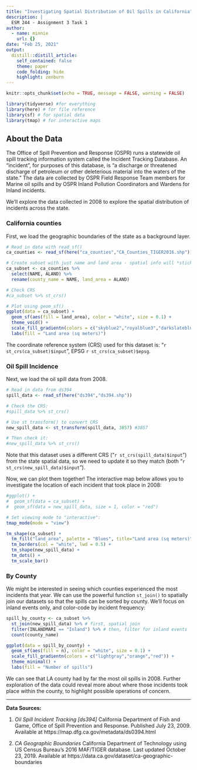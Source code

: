 ```yaml
---
title: "Investigating Spatial Distribution of Oil Spills in California"
description: |
  ESM 244 - Assignment 3 Task 1
author:
  - name: minnie
    url: {}
date: "Feb 25, 2021"
output:
  distill::distill_article:
    self_contained: false
    theme: paper
    code_folding: hide
    highlight: zenburn
---
```




```r
knitr::opts_chunk$set(echo = TRUE, message = FALSE, warning = FALSE)

library(tidyverse) #for everything
library(here) # for file reference
library(sf) # for spatial data
library(tmap) # for interactive maps
```


## About the Data

The Office of Spill Prevention and Response (OSPR) runs a statewide oil spill tracking information system called the Incident Tracking Database. An "incident", for purposes of this database, is "a discharge or threatened discharge of petroleum or other deleterious material into the waters of the state." The data are collected by OSPR Field Response Team members for Marine oil spills and by OSPR Inland Pollution Coordinators and Wardens for Inland incidents.

We'll explore the data collected in 2008 to explore the spatial distribution of incidents across the state.

### California counties

First, we load the geographic boundaries of the state as a background layer.

```r
# Read in data with read_sf()
ca_counties <- read_sf(here("ca_counties","CA_Counties_TIGER2016.shp"))

# Create subset with just name and land area - spatial info will *stick*
ca_subset <- ca_counties %>% 
  select(NAME, ALAND) %>% 
  rename(county_name = NAME, land_area = ALAND)

# Check CRS
#ca_subset %>% st_crs()

# Plot using geom_sf()
ggplot(data = ca_subset) +
  geom_sf(aes(fill = land_area), color = "white", size = 0.1) +
  theme_void() +
  scale_fill_gradientn(colors = c("skyblue2","royalblue3","darkslateblue")) +
  labs(fill = "Land area (sq meters)")

```

The coordinate reference system (CRS) used for this dataset is: "`r st_crs(ca_subset)$input`", EPSG `r st_crs(ca_subset)$epsg`.

### Oil Spill Incidence

Next, we load the oil spill data from 2008.

```r
# Read in data from ds394
spill_data <- read_sf(here("ds394","ds394.shp"))

# Check the CRS:
#spill_data %>% st_crs()

# Use st_transform() to convert CRS
new_spill_data <- st_transform(spill_data, 3857) #3857

# Then check it: 
#new_spill_data %>% st_crs()
```

Note that this dataset uses a different CRS ("`r st_crs(spill_data)$input`") from the state spatial data, so we need to update it so they match (both "`r st_crs(new_spill_data)$input`"). 

Now, we can plot them together! The interactive map below allows you to investigate the location of each incident that took place in 2008:

```r
#ggplot() +
#  geom_sf(data = ca_subset) +
#  geom_sf(data = new_spill_data, size = 1, color = "red")

# Set viewing mode to "interactive":
tmap_mode(mode = "view")

tm_shape(ca_subset) +
  tm_fill("land_area", palette = "Blues", title="Land area (sq meters)") +
  tm_borders(col = "white", lwd = 0.5) +
  tm_shape(new_spill_data) +
  tm_dots() +
  tm_scale_bar()

```

### By County

We might be interested in seeing which counties experienced the most incidents that year. We can use the powerful function `st_join()` to spatially join our datasets so that the spills can be sorted by county. We'll focus on inland events only, and color-code by incident frequency:

```r

spill_by_county <- ca_subset %>% 
  st_join(new_spill_data) %>% # first, spatial join
  filter(INLANDMARI == "Inland") %>% # then, filter for inland events
  count(county_name)

ggplot(data = spill_by_county) +
  geom_sf(aes(fill = n), color = "white", size = 0.1) +
  scale_fill_gradientn(colors = c("lightgray","orange","red")) +
  theme_minimal() +
  labs(fill = "Number of spills")
```

We can see that LA county had by far the most oil spills in 2008. Further exploration of the data could reveal more about where those incidents took place within the county, to highlight possible operations of concern.

***

**Data Sources:**

1. *Oil Spill Incident Tracking [ds394]* California Department of Fish and Game, Office of Spill Prevention and Response. Published July 23, 2009. Available at https://map.dfg.ca.gov/metadata/ds0394.html

2. *CA Geographic Boundaries* California Department of Technology using US Census Bureau's 2016 MAF/TIGER database. Last updated October 23, 2019. Available at https://data.ca.gov/dataset/ca-geographic-boundaries

